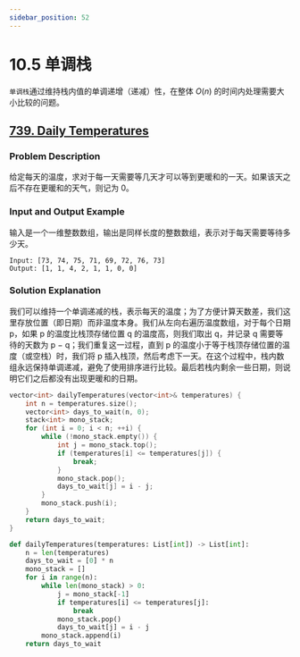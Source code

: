 ```yaml
---
sidebar_position: 52
---
```


# 10.5 单调栈

`单调栈`通过维持栈内值的单调递增（递减）性，在整体 $O(n)$ 的时间内处理需要大小比较的问题。

## [739. Daily Temperatures](https://leetcode.com/problems/daily-temperatures/)

### Problem Description

给定每天的温度，求对于每一天需要等几天才可以等到更暖和的一天。如果该天之后不存在更暖和的天气，则记为 0。

### Input and Output Example

输入是一个一维整数数组，输出是同样长度的整数数组，表示对于每天需要等待多少天。

```
Input: [73, 74, 75, 71, 69, 72, 76, 73]
Output: [1, 1, 4, 2, 1, 1, 0, 0]
```

### Solution Explanation

我们可以维持一个单调递减的栈，表示每天的温度；为了方便计算天数差，我们这里存放位置（即日期）而非温度本身。我们从左向右遍历温度数组，对于每个日期 p，如果 p 的温度比栈顶存储位置 q 的温度高，则我们取出 q，并记录 q 需要等待的天数为 p − q；我们重复这一过程，直到 p 的温度小于等于栈顶存储位置的温度（或空栈）时，我们将 p 插入栈顶，然后考虑下一天。在这个过程中，栈内数组永远保持单调递减，避免了使用排序进行比较。最后若栈内剩余一些日期，则说明它们之后都没有出现更暖和的日期。

<Tabs>
<TabItem value="cpp" label="C++">

```cpp
vector<int> dailyTemperatures(vector<int>& temperatures) {
    int n = temperatures.size();
    vector<int> days_to_wait(n, 0);
    stack<int> mono_stack;
    for (int i = 0; i < n; ++i) {
        while (!mono_stack.empty()) {
            int j = mono_stack.top();
            if (temperatures[i] <= temperatures[j]) {
                break;
            }
            mono_stack.pop();
            days_to_wait[j] = i - j;
        }
        mono_stack.push(i);
    }
    return days_to_wait;
}
```

</TabItem>
<TabItem value="py" label="Python">

```py
def dailyTemperatures(temperatures: List[int]) -> List[int]:
    n = len(temperatures)
    days_to_wait = [0] * n
    mono_stack = []
    for i in range(n):
        while len(mono_stack) > 0:
            j = mono_stack[-1]
            if temperatures[i] <= temperatures[j]:
                break
            mono_stack.pop()
            days_to_wait[j] = i - j
        mono_stack.append(i)
    return days_to_wait
```

</TabItem>

</Tabs>